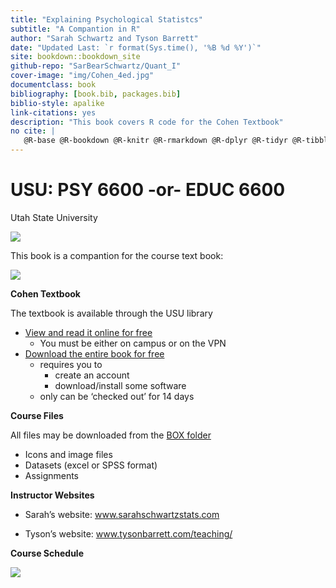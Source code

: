 ```yaml
--- 
title: "Explaining Psychological Statistcs"
subtitle: "A Compantion in R"
author: "Sarah Schwartz and Tyson Barrett"
date: "Updated Last: `r format(Sys.time(), '%B %d %Y')`"
site: bookdown::bookdown_site
github-repo: "SarBearSchwartz/Quant_I"
cover-image: "img/Cohen_4ed.jpg"
documentclass: book
bibliography: [book.bib, packages.bib]
biblio-style: apalike
link-citations: yes
description: "This book covers R code for the Cohen Textbook"
no cite: |
   @R-base @R-bookdown @R-knitr @R-rmarkdown @R-dplyr @R-tidyr @R-tibble @R-ggplot2 @R-readxl @R-haven @R-psych @R-furniture
---
```



# USU: PSY 6600 -or- EDUC 6600 {-}

Utah State University

![](img/headers/RDA1_logo.png)



This book is a compantion for the course text book:

![](img/Cohen_4ed.jpg)

**Cohen Textbook**

The textbook is available through the USU library

* [View and read it online for free](http://site.ebrary.com/lib/usulibraries/reader.action?docID=10809658)  
    + You must be either on campus or on the VPN

* [Download the entire book for free](https://ebookcentral-proquest-com.dist.lib.usu.edu/lib/USU/detail.action?docID=1563061)
    + requires you to 
        - create an account
        - download/install some software
    + only can be 'checked out' for 14 days


**Course Files**

All files may be downloaded from the [BOX folder](https://usu.app.box.com/s/nsnga773p9o823shxr243z39brmlc35y)

* Icons and image files
* Datasets (excel or SPSS format)
* Assignments

**Instructor Websites**

* Sarah's website: [www.sarahschwartzstats.com](http://www.sarahschwartzstats.com/)

* Tyson's website: [www.tysonbarrett.com/teaching/](http://tysonbarrett.com/teaching/)



**Course Schedule**


![](img/Sched_1-16-18.PNG)


